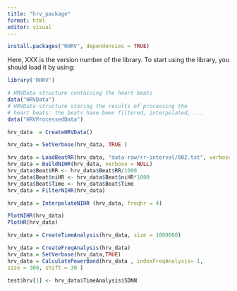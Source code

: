 ```yaml
---
title: "hrv_package"
format: html
editor: visual
---
```



```r
install.packages("RHRV", dependencies = TRUE)
```


Here, XXX is the version number of the library. To start using the library, you should load it by using:
```r
library('RHRV')
```
```r
# HRVData structure containing the heart beats 
data("HRVData")
# HRVData structure storing the results of processing the 
# heart beats: the beats have been filtered, interpolated, ... 
data("HRVProcessedData")

```


```r
hrv_data  = CreateHRVData()

hrv_data = SetVerbose(hrv_data, TRUE )
```

```r
hrv_data = LoadBeatRR(hrv_data, "data-raw/rr-interval/002.txt", verbose = NULL, datetime = "1/1/2009 12:00:00")
hrv_data = BuildNIHR(hrv_data, verbose = NULL)
hrv_data$Beat$RR <- hrv_data$Beat$RR/1000
hrv_data$Beat$niHR <- hrv_data$Beat$niHR*1000
hrv_data$Beat$Time <- hrv_data$Beat$Time
hrv_data = FilterNIHR(hrv_data)
```
```r
hrv_data = InterpolateNIHR (hrv_data, freqhr = 4)
```
```r
PlotNIHR(hrv_data)
PlotHR(hrv_data)
```


```r
hrv_data = CreateTimeAnalysis(hrv_data, size = 1000000)
```
```r
hrv_data = CreateFreqAnalysis(hrv_data)
hrv_data = SetVerbose(hrv_data,TRUE)
hrv_data = CalculatePowerBand(hrv_data , indexFreqAnalysis= 1,
size = 300, shift = 30 )
```

```r
test$hrv[1] <- hrv_data$TimeAnalysis$SDNN
```






